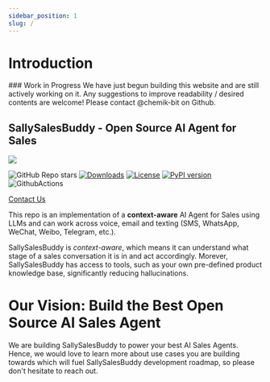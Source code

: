 ```yaml
---
sidebar_position: 1
slug: /
---
```




# Introduction

<div style={{color: 'red'}}>
### Work in Progress
We have just begun building this website and are still actively working on it. Any suggestions to improve readability / desired contents are welcome! Please contact @chemik-bit on Github.
</div>

## SallySalesBuddy - Open Source AI Agent for Sales


<div style={{textAlign: 'center'}}>
  <img src="https://demo-bucket-45.s3.amazonaws.com/filtr145_simple_robot_mascot_for_a_sales_company_professional_5282c6e6-40c1-4576-95c8-e4ba3c389f3f.png" width={200} />
</div>

![GitHub Repo stars](https://img.shields.io/github/stars/filip-michalsky/SallySalesBuddy?style=social)
[![Downloads](https://pepy.tech/badge/SallySalesBuddy)](https://pepy.tech/project/SallySalesBuddy)
[![License](<https://img.shields.io/badge/License-MIT-brightgreen.svg>)](https://opensource.org/licenses/MIT)
[![PyPI version](https://img.shields.io/pypi/v/SallySalesBuddy.svg)](https://badge.fury.io/py/SallySalesBuddy)
![GithubActions](https://github.com/filip-michalsky/SallySalesBuddy/actions/workflows/poetry_unit_tests.yml/badge.svg)


[Contact Us](https://5b7mfhwiany.typeform.com/to/n6CbtxJm?utm_source=github-SallySalesBuddy&utm_medium=readme&utm_campaign=leads)

This repo is an implementation of a **context-aware** AI Agent for Sales using LLMs and can work across voice, email and texting (SMS, WhatsApp, WeChat, Weibo, Telegram, etc.).

SallySalesBuddy is *context-aware*, which means it can understand what stage of a sales conversation it is in and act accordingly.
Morever, SallySalesBuddy has access to tools, such as your own pre-defined product knowledge base, significantly reducing hallucinations.

# Our Vision: Build the Best Open Source AI Sales Agent

We are building SallySalesBuddy to power your best AI Sales Agents. Hence, we would love to learn more about use cases you are building towards which will fuel SallySalesBuddy development roadmap, so please don't hesitate to reach out.
